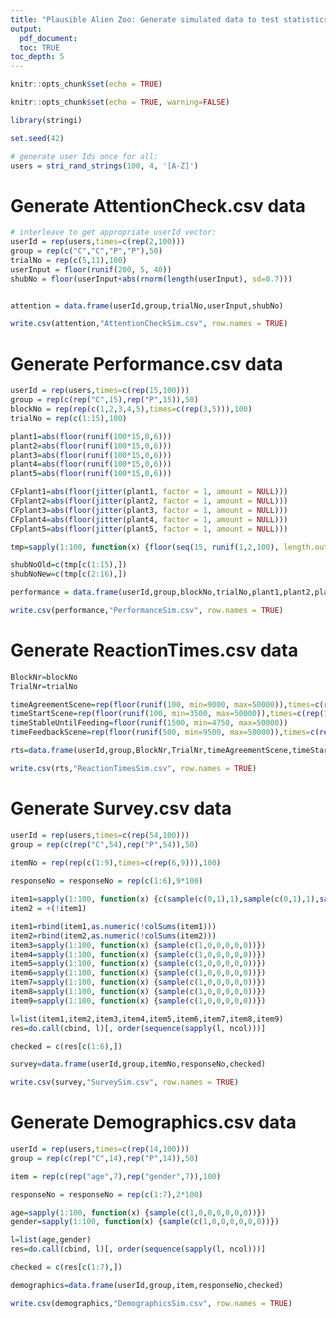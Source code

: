 ```yaml
---
title: "Plausible Alien Zoo: Generate simulated data to test statistics script"
output: 
  pdf_document:
  toc: TRUE
toc_depth: 5
---
```


```r
knitr::opts_chunk$set(echo = TRUE)
```

```r
knitr::opts_chunk$set(echo = TRUE, warning=FALSE)

library(stringi)

set.seed(42)

# generate user Ids once for all:
users = stri_rand_strings(100, 4, '[A-Z]')

```


# Generate AttentionCheck.csv data

```r

# interleave to get appropriate userId vector:
userId = rep(users,times=c(rep(2,100)))
group = rep(c("C","C","P","P"),50)
trialNo = rep(c(5,11),100)
userInput = floor(runif(200, 5, 40))
shubNo = floor(userInput+abs(rnorm(length(userInput), sd=0.7)))


attention = data.frame(userId,group,trialNo,userInput,shubNo)

write.csv(attention,"AttentionCheckSim.csv", row.names = TRUE)

```

# Generate Performance.csv data

```r

userId = rep(users,times=c(rep(15,100)))
group = rep(c(rep("C",15),rep("P",15)),50)
blockNo = rep(rep(c(1,2,3,4,5),times=c(rep(3,5))),100)
trialNo = rep(c(1:15),100)

plant1=abs(floor(runif(100*15,0,6)))
plant2=abs(floor(runif(100*15,0,6)))
plant3=abs(floor(runif(100*15,0,6)))
plant4=abs(floor(runif(100*15,0,6)))
plant5=abs(floor(runif(100*15,0,6)))

CFplant1=abs(floor(jitter(plant1, factor = 1, amount = NULL)))
CFplant2=abs(floor(jitter(plant2, factor = 1, amount = NULL)))
CFplant3=abs(floor(jitter(plant3, factor = 1, amount = NULL)))
CFplant4=abs(floor(jitter(plant4, factor = 1, amount = NULL)))
CFplant5=abs(floor(jitter(plant5, factor = 1, amount = NULL)))

tmp=sapply(1:100, function(x) {floor(seq(15, runif(1,2,100), length.out = 16))})

shubNoOld=c(tmp[c(1:15),])
shubNoNew=c(tmp[c(2:16),])

performance = data.frame(userId,group,blockNo,trialNo,plant1,plant2,plant3,plant4,plant5,CFplant1,CFplant2,CFplant3,CFplant4,CFplant5,shubNoOld,shubNoNew)

write.csv(performance,"PerformanceSim.csv", row.names = TRUE)

```

# Generate ReactionTimes.csv data

```r

BlockNr=blockNo
TrialNr=trialNo

timeAgreementScene=rep(floor(runif(100, min=9000, max=50000)),times=c(rep(15,100)))
timeStartScene=rep(floor(runif(100, min=3500, max=50000)),times=c(rep(15,100)))
timeStableUntilFeeding=floor(runif(1500, min=4750, max=50000))
timeFeedbackScene=rep(floor(runif(500, min=9500, max=50000)),times=c(rep(3,500)))

rts=data.frame(userId,group,BlockNr,TrialNr,timeAgreementScene,timeStartScene,timeStableUntilFeeding,timeFeedbackScene)

write.csv(rts,"ReactionTimesSim.csv", row.names = TRUE)

```

# Generate Survey.csv data

```r

userId = rep(users,times=c(rep(54,100)))
group = rep(c(rep("C",54),rep("P",54)),50)

itemNo = rep(rep(c(1:9),times=c(rep(6,9))),100)
  
responseNo = responseNo = rep(c(1:6),9*100)

item1=sapply(1:100, function(x) {c(sample(c(0,1),1),sample(c(0,1),1),sample(c(0,1),1),sample(c(0,1),1),sample(c(0,1),1))})
item2 = +(!item1)

item1=rbind(item1,as.numeric(!colSums(item1)))
item2=rbind(item2,as.numeric(!colSums(item2)))
item3=sapply(1:100, function(x) {sample(c(1,0,0,0,0,0))})
item4=sapply(1:100, function(x) {sample(c(1,0,0,0,0,0))})
item5=sapply(1:100, function(x) {sample(c(1,0,0,0,0,0))})
item6=sapply(1:100, function(x) {sample(c(1,0,0,0,0,0))})
item7=sapply(1:100, function(x) {sample(c(1,0,0,0,0,0))})
item8=sapply(1:100, function(x) {sample(c(1,0,0,0,0,0))})
item9=sapply(1:100, function(x) {sample(c(1,0,0,0,0,0))})

l=list(item1,item2,item3,item4,item5,item6,item7,item8,item9)
res=do.call(cbind, l)[, order(sequence(sapply(l, ncol)))]

checked = c(res[c(1:6),])

survey=data.frame(userId,group,itemNo,responseNo,checked)

write.csv(survey,"SurveySim.csv", row.names = TRUE)

```


# Generate Demographics.csv data

```r

userId = rep(users,times=c(rep(14,100)))
group = rep(c(rep("C",14),rep("P",14)),50)

item = rep(c(rep("age",7),rep("gender",7)),100)

responseNo = responseNo = rep(c(1:7),2*100)

age=sapply(1:100, function(x) {sample(c(1,0,0,0,0,0,0))})
gender=sapply(1:100, function(x) {sample(c(1,0,0,0,0,0,0))})

l=list(age,gender)
res=do.call(cbind, l)[, order(sequence(sapply(l, ncol)))]

checked = c(res[c(1:7),])

demographics=data.frame(userId,group,item,responseNo,checked)

write.csv(demographics,"DemographicsSim.csv", row.names = TRUE)

```
